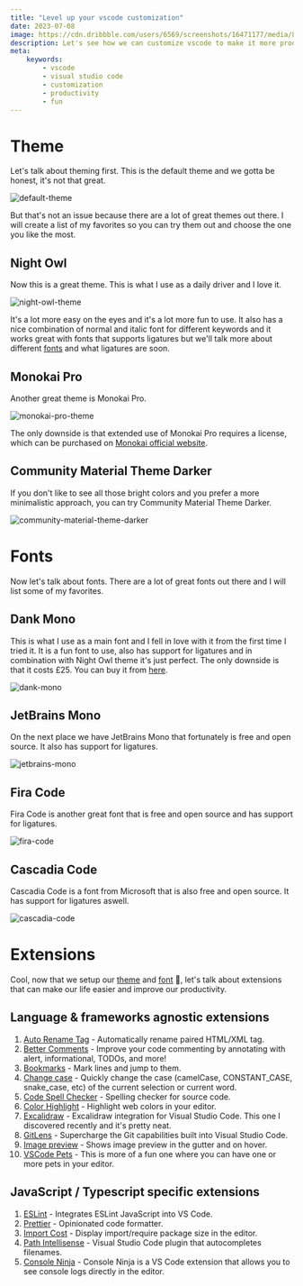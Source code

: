 ```yaml
---
title: "Level up your vscode customization"
date: 2023-07-08
image: https://cdn.dribbble.com/users/6569/screenshots/16471177/media/8bbfe7fd594073dc6271d5d852c7381a.png?resize=400x0
description: Let's see how we can customize vscode to make it more productive and fun to use.
meta:
    keywords:
        - vscode
        - visual studio code
        - customization
        - productivity
        - fun
---
```


# Theme

Let's talk about theming first.
This is the default theme and we gotta be honest, it's not that great.

<img
    src="https://user-images.githubusercontent.com/101152/64846546-32666100-d60d-11e9-8125-634ca24a93e7.png"
    alt="default-theme"
/>

But that's not an issue because there are a lot of great themes out there. I will create a list of my
favorites so you can try them out and choose the one you like the most.

## Night Owl

Now this is a great theme. This is what I use as a daily driver and I love it.

<img src="https://github.com/sdras/night-owl-vscode-theme/raw/main/first-screen.jpg" alt="night-owl-theme" />

It's a lot more easy on the eyes and it's a lot more fun to use.
It also has a nice combination of normal and italic font for different keywords and it works great with fonts that supports ligatures but we'll talk more about different [fonts](#fonts) and what ligatures are soon.

## Monokai Pro

Another great theme is Monokai Pro.

<img
    src="https://raw.githubusercontent.com/SuperPaintman/vscode-monokai-extended/master/README/screenshot-typescript.png"
    alt="monokai-pro-theme"
/>

The only downside is that extended use of Monokai Pro requires a license, which can be purchased on [Monokai official website](https://monokai.pro).

## Community Material Theme Darker

If you don't like to see all those bright colors and you prefer a more minimalistic approach, you can try Community Material Theme Darker.

<img
    src="https://vscodethemes.com/e/Equinusocio.vsc-community-material-theme/community-material-theme-darker.svg?language=javascript"
    alt="community-material-theme-darker"
/>

# Fonts

Now let's talk about fonts. There are a lot of great fonts out there and I will list some of my favorites.

## Dank Mono

This is what I use as a main font and I fell in love with it from the first time I tried it. It is a fun font to use, also has support for ligatures and
in combination with Night Owl theme it's just perfect. The only downside is that it costs £25. You can buy it from [here](https://philpl.gumroad.com/l/dank-mono).

<img src="/blog/level-up-your-vscode-customization/dank-mono.png" alt="dank-mono" />

## JetBrains Mono

On the next place we have JetBrains Mono that fortunately is free and open source. It also has support for ligatures.

<img src="/blog/level-up-your-vscode-customization/jetbrains-mono.png" alt="jetbrains-mono" />

## Fira Code

Fira Code is another great font that is free and open source and has support for ligatures.

<img src="/blog/level-up-your-vscode-customization/fira-code.png" alt="fira-code" />

## Cascadia Code

Cascadia Code is a font from Microsoft that is also free and open source. It has support for ligatures aswell.

<img src="/blog/level-up-your-vscode-customization/cascadia-code.png" alt="cascadia-code" />

# Extensions

Cool, now that we setup our [theme](#theme) and [font](#fonts) 💅, let's talk about extensions that can make our life easier and improve our
productivity.

## Language & frameworks agnostic extensions

1. [Auto Rename Tag](https://marketplace.visualstudio.com/items?itemName=formulahendry.auto-rename-tag) - Automatically rename paired HTML/XML tag.
2. [Better Comments](https://marketplace.visualstudio.com/items?itemName=aaron-bond.better-comments) - Improve your code commenting by annotating with alert, informational, TODOs, and more!
3. [Bookmarks](https://marketplace.visualstudio.com/items?itemName=alefragnani.Bookmarks) - Mark lines and jump to them.
4. [Change case](https://marketplace.visualstudio.com/items?itemName=wmaurer.change-case) - Quickly change the case (camelCase, CONSTANT_CASE, snake_case, etc) of the current selection or current word.
5. [Code Spell Checker](https://marketplace.visualstudio.com/items?itemName=streetsidesoftware.code-spell-checker) - Spelling checker for source code.
6. [Color Highlight](https://marketplace.visualstudio.com/items?itemName=naumovs.color-highlight) - Highlight web colors in your editor.
7. [Excalidraw](https://marketplace.visualstudio.com/items?itemName=pomdtr.excalidraw-editor) - Excalidraw integration for Visual Studio Code. This one I discovered recently and it's pretty neat.
8. [GitLens](https://marketplace.visualstudio.com/items?itemName=eamodio.gitlens) - Supercharge the Git capabilities built into Visual Studio Code.
9. [Image preview](https://marketplace.visualstudio.com/items?itemName=kisstkondoros.vscode-gutter-preview) - Shows image preview in the gutter and on hover.
10. [VSCode Pets](https://marketplace.visualstudio.com/items?itemName=tonybaloney.vscode-pets) - This is more of a fun one where you can have one or more pets in your editor.

## JavaScript / Typescript specific extensions

1. [ESLint](https://marketplace.visualstudio.com/items?itemName=dbaeumer.vscode-eslint) - Integrates ESLint JavaScript into VS Code.
2. [Prettier](https://marketplace.visualstudio.com/items?itemName=esbenp.prettier-vscode) - Opinionated code formatter.
3. [Import Cost](https://marketplace.visualstudio.com/items?itemName=wix.vscode-import-cost) - Display import/require package size in the editor.
4. [Path Intellisense](https://marketplace.visualstudio.com/items?itemName=christian-kohler.path-intellisense) - Visual Studio Code plugin that autocompletes filenames.
5. [Console Ninja](https://marketplace.visualstudio.com/items?itemName=WallabyJs.console-ninja) - Console Ninja is a VS Code extension that allows you to see console logs directly in the editor.
